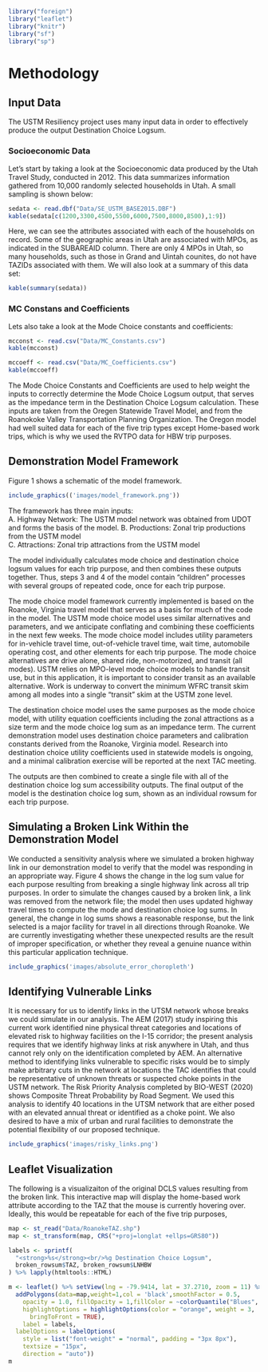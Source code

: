 ```r
library("foreign")
library("leaflet")
library("knitr")
library("sf")
library("sp")
```

# Methodology

## Input Data
The USTM Resiliency project uses many input data in order to effectively produce the output Destination Choice Logsum.

### Socioeconomic Data
Let's start by taking a look at the Socioeconomic data produced by the Utah Travel Study, conducted in 2012. This data summarizes information gathered from 10,000 randomly selected households in Utah. A small sampling is shown below:
```r
sedata <- read.dbf("Data/SE_USTM_BASE2015.DBF")
kable(sedata[c(1200,3300,4500,5500,6000,7500,8000,8500),1:9])
```
Here, we can see the attributes associated with each of the households on record. Some of the geographic areas in Utah are associated with MPOs, as indicated in the SUBAREAID column. There are only 4 MPOs in Utah, so many households, such as those in Grand and Uintah counites, do not have TAZIDs associated with them. We will also look at a summary of this data set:
```r
kable(summary(sedata))
```

### MC Constans and Coefficients
Lets also take a look at the Mode Choice constants and coefficients:
```r
mcconst <- read.csv("Data/MC_Constants.csv")
kable(mcconst)
```

```r
mccoeff <- read.csv("Data/MC_Coefficients.csv")
kable(mccoeff)
```

The Mode Choice Constants and Coefficients are used to help weight the inputs to correctly determine the Mode Choice Logsum output, that serves as the impedance term in the Destination Choice Logsum calculation. These inputs are taken from the Oregen Statewide Travel Model, and from the Roanokoke Valley Transportation Planning Organization. The Oregon model had well suited data for each of the five trip types except Home-based work trips, which is why we used the RVTPO data for HBW trip purposes. 

## Demonstration Model Framework

Figure 1 shows a schematic of the model framework. 
```r
include_graphics(('images/model_framework.png'))
```


The framework has three main inputs:	
A. Highway Network: The USTM model network was obtained from UDOT and forms the basis of the model.
B. Productions: Zonal trip productions from the USTM model  
C. Attractions: Zonal trip attractions from the USTM model
  
The model individually calculates mode choice and destination choice logsum values for each trip purpose, and then combines these outputs together. Thus, steps 3 and 4 of the model contain “children” processes with several groups of repeated code, once for each trip purpose. 

The mode choice model framework currently implemented is based on the Roanoke, Virginia travel model that serves as a basis for much of the code in the model. The USTM mode choice model uses similar alternatives and parameters, and we anticipate conflating and combining these coefficients in the next few weeks. The mode choice model includes utility parameters for in-vehicle travel time, out-of-vehicle travel time, wait time, automobile operating cost, and other elements for each trip purpose. The mode choice alternatives are drive alone, shared ride, non-motorized, and transit (all modes). USTM relies on MPO-level mode choice models to handle transit use, but in this application, it is important to consider transit as an available alternative. Work is underway to convert the minimum WFRC transit skim among all modes into a single “transit” skim at the USTM zone level.

The destination choice model uses the same purposes as the mode choice model, with utility equation coefficients including the zonal attractions as a size term and the mode choice log sum as an impedance term. The current demonstration model uses destination choice parameters and calibration constants derived from the Roanoke, Virginia model. Research into destination choice utility coefficients used in statewide models is ongoing, and a minimal calibration exercise will be reported at the next TAC meeting.

The outputs are then combined to create a single file with all of the destination choice log sum accessibility outputs. The final output of the model is the destination choice log sum, shown as an individual rowsum for each trip purpose. 

## Simulating a Broken Link Within the Demonstration Model
We conducted a sensitivity analysis where we simulated a broken highway link in our demonstration model to verify that the model was responding in an appropriate way. Figure 4 shows the change in the log sum value for each purpose resulting from breaking a single highway link across all trip purposes. In order to simulate the changes caused by a broken link, a link was removed from the network file; the model then uses updated highway travel times to compute the mode and destination choice log sums. In general, the change in log sums shows a reasonable response, but the link selected is a major facility for travel in all directions through Roanoke. We are currently investigating whether these unexpected results are the result of improper specification, or whether they reveal a genuine nuance within this particular application technique. 


```r
include_graphics('images/absolute_error_choropleth')
```

## Identifying Vulnerable Links
It is necessary for us to identify links in the UTSM network whose breaks we could simulate in our analysis. The AEM (2017) study inspiring this current work identified nine physical threat categories and locations of elevated risk to highway facilities on the I-15 corridor; the present analysis requires that we identify highway links at risk anywhere in Utah, and thus cannot rely only on the identification completed by AEM. An alternative method to identifying links vulnerable to specific risks would be to simply make arbitrary cuts in the network at locations the TAC identifies that could be representative of unknown threats or suspected choke points in the USTM network. The Risk Priority Analysis completed by BIO-WEST (2020) shows Composite Threat Probability by Road Segment. We used this analysis to identify 40 locations in the UTSM network that are either posed with an elevated annual threat or identified as a choke point. We also desired to have a mix of urban and rural facilities to demonstrate the potential flexibility of our proposed technique. 

```r
include_graphics('images/risky_links.png')
```

## Leaflet Visualization
The following is a visualizaiton of the original DCLS values resulting from the broken link. This interactive map will display the home-based work attribute according to the TAZ that the mouse is currently hovering over. Ideally, this would be repeatable for each of the five trip purposes, 
```r
map <- st_read("Data/RoanokeTAZ.shp")    
map <- st_transform(map, CRS("+proj=longlat +ellps=GRS80"))

labels <- sprintf(
  "<strong>%s</strong><br/>%g Destination Choice Logsum",
  broken_rowsum$TAZ, broken_rowsum$LNHBW
) %>% lapply(htmltools::HTML)

m <- leaflet() %>% setView(lng = -79.9414, lat = 37.2710, zoom = 11) %>% addTiles() %>%
  addPolygons(data=map,weight=1,col = 'black',smoothFactor = 0.5,
    opacity = 1.0, fillOpacity = 1,fillColor = ~colorQuantile("Blues", broken_rowsum$LNHBW)(broken_rowsum$LNHBW),
    highlightOptions = highlightOptions(color = "orange", weight = 3,
      bringToFront = TRUE),
    label = labels,
  labelOptions = labelOptions(
    style = list("font-weight" = "normal", padding = "3px 8px"),
    textsize = "15px",
    direction = "auto"))
m
```
